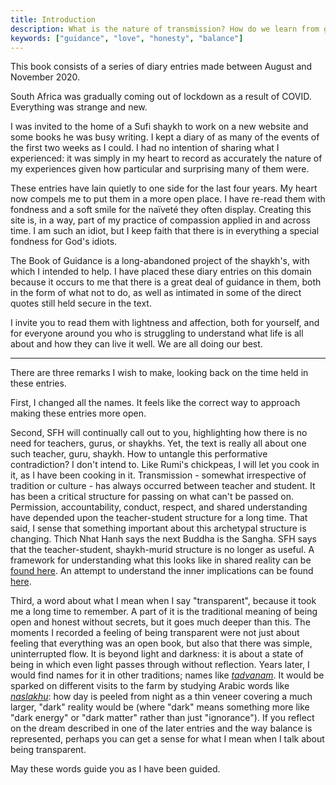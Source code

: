 ```yaml
---
title: Introduction
description: What is the nature of transmission? How do we learn from great teachers?
keywords: ["guidance", "love", "honesty", "balance"]
---
```


This book consists of a series of diary entries made between August and November 2020.

South Africa was gradually coming out of lockdown as a result of COVID. Everything was strange and new. 

I was invited to the home of a Sufi shaykh to work on a new website and some books he was busy writing. I kept a diary of as many of the events of the first two weeks as I could. I had no intention of sharing what I experienced: it was simply in my heart to record as accurately the nature of my experiences given how particular and surprising many of them were.

These entries have lain quietly to one side for the last four years. My heart now compels me to put them in a more open place. I have re-read them with fondness and a soft smile for the naïveté they often display. Creating this site is, in a way, part of my practice of compassion applied in and across time. I am such an idiot, but I keep faith that there is in everything a special fondness for God's idiots.

The Book of Guidance is a long-abandoned project of the shaykh's, with which I intended to help. I have placed these diary entries on this domain because it occurs to me that there is a great deal of guidance in them, both in the form of what not to do, as well as intimated in some of the direct quotes still held secure in the text.

I invite you to read them with lightness and affection, both for yourself, and for everyone around you who is struggling to understand what life is all about and how they can live it well. We are all doing our best.

---

There are three remarks I wish to make, looking back on the time held in these entries.

First, I changed all the names. It feels like the correct way to approach making these entries more open.

Second, SFH will continually call out to you, highlighting how there is no need for teachers, gurus, or shaykhs. Yet, the text is really all about one such teacher, guru, shaykh. How to untangle this performative contradiction? I don't intend to. Like Rumi's chickpeas, I will let you cook in it, as I have been cooking in it. Transmission - somewhat irrespective of tradition or culture - has always occurred between teacher and student. It has been a critical structure for passing on what can't be passed on. Permission, accountability, conduct, respect, and shared understanding have depended upon the teacher-student structure for a long time. That said, I sense that something important about this archetypal structure is changing. Thich Nhat Hanh says the next Buddha is the Sangha. SFH says that the teacher-student, shaykh-murid structure is no longer as useful. A framework for understanding what this looks like in shared reality can be [found here](https://www.kernel.community/en/learn/module-metta/). An attempt to understand the inner implications can be found [here](https://libraryofbabel.info/bookmark.cgi?findingsufficiency).

Third, a word about what I mean when I say "transparent", because it took me a long time to remember. A part of it is the traditional meaning of being open and honest without secrets, but it goes much deeper than this. The moments I recorded a feeling of being transparent were not just about feeling that everything was an open book, but also that there was simple, uninterrupted flow. It is beyond light and darkness: it is about a state of being in which even light passes through without reflection. Years later, I would find names for it in other traditions; names like [_tadvanam_](https://www.youtube.com/watch?v=L5qNi_R95Q0). It would be sparked on different visits to the farm by studying Arabic words like [_naslakhu_](https://quran.com/36/37): how day is peeled from night as a thin veneer covering a much larger, "dark" reality would be (where "dark" means something more like "dark energy" or "dark matter" rather than just "ignorance"). If you reflect on the dream described in one of the later entries and the way balance is represented, perhaps you can get a sense for what I mean when I talk about being transparent.

May these words guide you as I have been guided.